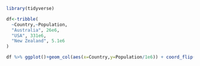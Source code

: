 ```r
library(tidyverse)

df<-tribble(
  ~Country,~Population,
  "Australia", 26e6,
  "USA", 331e6,
  "New Zealand", 5.1e6
)

df %>% ggplot()+geom_col(aes(x=Country,y=Population/1e6)) + coord_flip()+labs(y="Population (million)",x="")
```
